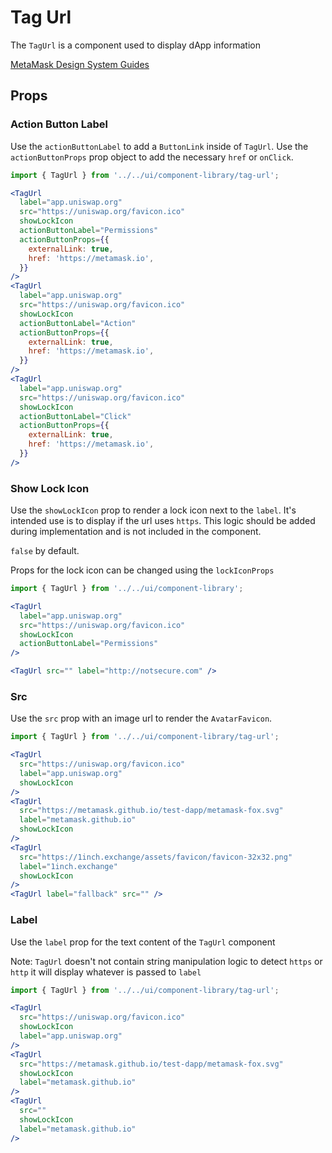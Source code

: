 

# Tag Url

The `TagUrl` is a component used to display dApp information

[MetaMask Design System Guides](https://www.notion.so/MetaMask-Design-System-Guides-Design-f86ecc914d6b4eb6873a122b83c12940)

<Canvas>
  <Story id="components-componentlibrary-tagurl--default-story" />
</Canvas>

## Props

<ArgTypes of={TagUrl} />

### Action Button Label

Use the `actionButtonLabel` to add a `ButtonLink` inside of `TagUrl`. Use the `actionButtonProps` prop object to add the necessary `href` or `onClick`.

<Canvas>
  <Story id="components-componentlibrary-tagurl--action-button-label" />
</Canvas>

```jsx
import { TagUrl } from '../../ui/component-library/tag-url';

<TagUrl
  label="app.uniswap.org"
  src="https://uniswap.org/favicon.ico"
  showLockIcon
  actionButtonLabel="Permissions"
  actionButtonProps={{
    externalLink: true,
    href: 'https://metamask.io',
  }}
/>
<TagUrl
  label="app.uniswap.org"
  src="https://uniswap.org/favicon.ico"
  showLockIcon
  actionButtonLabel="Action"
  actionButtonProps={{
    externalLink: true,
    href: 'https://metamask.io',
  }}
/>
<TagUrl
  label="app.uniswap.org"
  src="https://uniswap.org/favicon.ico"
  showLockIcon
  actionButtonLabel="Click"
  actionButtonProps={{
    externalLink: true,
    href: 'https://metamask.io',
  }}
/>
```

### Show Lock Icon

Use the `showLockIcon` prop to render a lock icon next to the `label`. It's intended use is to display if the url uses `https`. This logic should be added during implementation and is not included in the component.

`false` by default.

Props for the lock icon can be changed using the `lockIconProps`

<Canvas>
  <Story id="components-componentlibrary-tagurl--show-lock-icon" />
</Canvas>

```jsx
import { TagUrl } from '../../ui/component-library';

<TagUrl
  label="app.uniswap.org"
  src="https://uniswap.org/favicon.ico"
  showLockIcon
  actionButtonLabel="Permissions"
/>

<TagUrl src="" label="http://notsecure.com" />
```

### Src

Use the `src` prop with an image url to render the `AvatarFavicon`.

<Canvas>
  <Story id="components-componentlibrary-tagurl--src" />
</Canvas>

```jsx
import { TagUrl } from '../../ui/component-library/tag-url';

<TagUrl
  src="https://uniswap.org/favicon.ico"
  label="app.uniswap.org"
  showLockIcon
/>
<TagUrl
  src="https://metamask.github.io/test-dapp/metamask-fox.svg"
  label="metamask.github.io"
  showLockIcon
/>
<TagUrl
  src="https://1inch.exchange/assets/favicon/favicon-32x32.png"
  label="1inch.exchange"
  showLockIcon
/>
<TagUrl label="fallback" src="" />
```

### Label

Use the `label` prop for the text content of the `TagUrl` component

Note: `TagUrl` doesn't not contain string manipulation logic to detect `https` or `http` it will display whatever is passed to `label`

<Canvas>
  <Story id="components-componentlibrary-tagurl--label" />
</Canvas>

```jsx
import { TagUrl } from '../../ui/component-library/tag-url';

<TagUrl
  src="https://uniswap.org/favicon.ico"
  showLockIcon
  label="app.uniswap.org"
/>
<TagUrl
  src="https://metamask.github.io/test-dapp/metamask-fox.svg"
  showLockIcon
  label="metamask.github.io"
/>
<TagUrl
  src=""
  showLockIcon
  label="metamask.github.io"
/>
```
